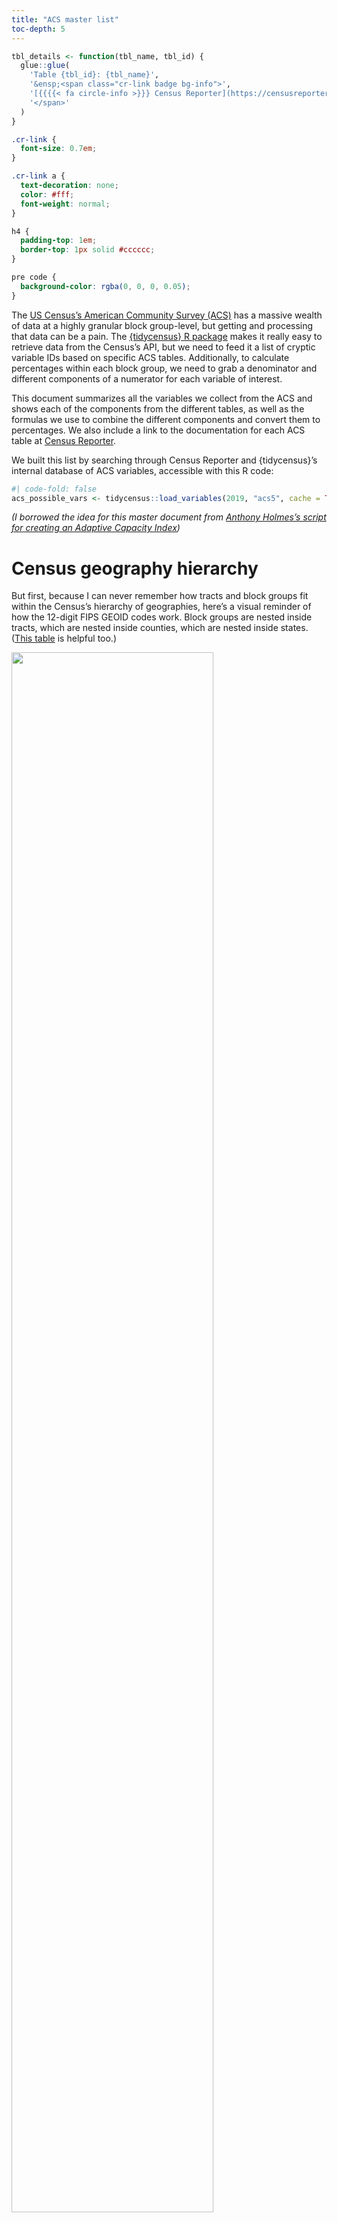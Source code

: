 ```yaml
---
title: "ACS master list"
toc-depth: 5
---
```


```r
tbl_details <- function(tbl_name, tbl_id) {
  glue::glue(
    'Table {tbl_id}: {tbl_name}',
    '&ensp;<span class="cr-link badge bg-info">',
    '[{{{{< fa circle-info >}}} Census Reporter](https://censusreporter.org/tables/{tbl_id}/)',
    '</span>'
  )
}
```

```css
.cr-link {
  font-size: 0.7em;
}

.cr-link a {
  text-decoration: none;
  color: #fff;
  font-weight: normal;
}

h4 {
  padding-top: 1em;
  border-top: 1px solid #cccccc;
}

pre code {
  background-color: rgba(0, 0, 0, 0.05);
}
```


The [US Census's American Community Survey (ACS)](https://www.census.gov/programs-surveys/acs) has a massive wealth of data at a highly granular block group-level, but getting and processing that data can be a pain. The [{tidycensus} R package](https://walker-data.com/tidycensus/) makes it really easy to retrieve data from the Census's API, but we need to feed it a list of cryptic variable IDs based on specific ACS tables. Additionally, to calculate percentages within each block group, we need to grab a denominator and different components of a numerator for each variable of interest. 

This document summarizes all the variables we collect from the ACS and shows each of the components from the different tables, as well as the formulas we use to combine the different components and convert them to percentages. We also include a link to the documentation for each ACS table at [Census Reporter](https://censusreporter.org/).

We built this list by searching through Census Reporter and {tidycensus}'s internal database of ACS variables, accessible with this R code:

```r
#| code-fold: false
acs_possible_vars <- tidycensus::load_variables(2019, "acs5", cache = TRUE)
```

::: {.small}
*(I borrowed the idea for this master document from [Anthony Holmes's script for creating an Adaptive Capacity Index](https://github.com/azh2/Social-Vulnerability-R))*
:::


# Census geography hierarchy

But first, because I can never remember how tracts and block groups fit within the Census's hierarchy of geographies, here's a visual reminder of how the 12-digit FIPS GEOID codes work. Block groups are nested inside tracts, which are nested inside counties, which are nested inside states. ([This table](https://www.census.gov/programs-surveys/geography/guidance/geo-identifiers.html) is helpful too.)

![](img/geoid-12.png){fig-align="center" width=80%}


# Data cleaning

The actual data collection and cleaning is coordinated with [{targets}](https://docs.ropensci.org/targets/), so none of the code runs in this document. For reference, though, here's the R code that processes everything.

All the variable names are stored in a CSV file at `data/manual-data/acs_vars.csv`. The data cleaning function uses the list of names from the CSV file to create the Census API call.

```r
#| code-summary: Show the first few rows of `acs_vars.csv`
readr::read_csv(here::here("data", "manual-data", "acs_vars.csv"),
                show_col_types = FALSE)
```

The actual data collection and processing happens in `R/funs_acs_data.R`:

```r
#| code-summary: Show the R code for accessing and cleaning the ACS data
```



# Block group-level variables

## Social variables

### Married population

{{< fa table >}} `r tbl_details("Sex by Marital Status", "B12001")`

{{< fa calculator >}} Formula: 

```
(B12001_004 + B12001_013) / B12001_001
```

{{< fa shapes >}} Components:

- `B12001_001`: Estimate!!Total
- `B12001_004`: Estimate!!Total:!!Male:!!Now married
- `B12001_013`: Estimate!!Total:!!Female:!!Now married


### Households with kids

{{< fa table >}} `r tbl_details("Households by Presence of People Under 18 Years by Household Type", "B11005")`

{{< fa calculator >}} Formula: 

```
B11005_002 / B11005_001
```

{{< fa shapes >}} Components:

- `B11005_001`: Estimate!!Total
- `B11005_002`: Estimate!!Total:!!Households with one or more people under 18 years


### High school education

{{< fa table >}} `r tbl_details("Educational Attainment", "B15003")`

{{< fa calculator >}} Formula: 

```
(B15003_017 + B15003_018 + B15003_019 + B15003_020 + B15003_021 + 
 B15003_022 + B15003_023 + B15003_024 + B15003_025) / B15003_001
```

{{< fa shapes >}} Components:

- `B15003_001`: Estimate!!Total 
- `B15003_017`: Estimate!!Total:!!Regular high school diploma 
- `B15003_018`: Estimate!!Total!!GED or alternative credential 
- `B15003_019`: Estimate!!Total!!Some college, less than 1 year 
- `B15003_020`: Estimate!!Total!!Some college, 1 or more years, no degree 
- `B15003_021`: Estimate!!Total!!Associate's degree 
- `B15003_022`: Estimate!!Total!!Bachelor's degree 
- `B15003_023`: Estimate!!Total!!Master's degree 
- `B15003_024`: Estimate!!Total!!Professional school degree 
- `B15003_025`: Estimate!!Total!!Doctorate degree


### Enrolled in higher education

{{< fa table >}} `r tbl_details("Sex by School Enrollment by Level of School by Type of School", "B14002")`

{{< fa calculator >}} Formula: 

```
(B14002_019 + B14002_022 + B14002_043 + B14002_046) / B14002_001
```

{{< fa shapes >}} Components:

- `B14002_001`: Estimate!!Total
- `B14002_002`: Estimate!!Total:!!Male
- `B14002_019`: Estimate!!Total:!!Male:!!Enrolled in school:!!Enrolled in college undergraduate years
- `B14002_022`: Estimate!!Total:!!Male:!!Enrolled in school:!!Enrolled in graduate or professional school
- `B14002_026`: Estimate!!Total:!!Female
- `B14002_043`: Estimate!!Total:!!Female:!!Enrolled in school:!!Enrolled in college undergraduate years
- `B14002_046`: Estimate!!Total:!!Female:!!Enrolled in school:!!Enrolled in graduate or professional school


### Veteran status

{{< fa table >}} `r tbl_details("Sex by Age by Veteran Status for the Civilian Population 18 Years and Over", "B21001")`

{{< fa calculator >}} Formula: 

```
B21001_002 / B21001_001
```

{{< fa shapes >}} Components:

- `B21001_001`: Estimate!!Total
- `B21001_002`: Estimate!!Total:!!Veteran


### Has computer with internet

{{< fa table >}} `r tbl_details("Presence of a Computer and Type of Internet Subscription in Household", "B28003")`

{{< fa calculator >}} Formula: 

```
B28003_004 / B28003_001
```

{{< fa shapes >}} Components:

- `B28003_001`: Estimate!!Total
- `B28003_004`: Estimate!!Total:!!Has a computer:!!With a broadband Internet subscription


## Economic variables

### Per capita income

{{< fa table >}} `r tbl_details("Per Capita Income", "B19301")`

{{< fa calculator >}} Formula: 

```
B19301_001
```

{{< fa shapes >}} Components:

- `B19301_001`: Estimate!!Per capita income in the past 12 months (in 2020 inflation-adjusted dollars)


### Employment status

{{< fa table >}} `r tbl_details("Employment Status", "B23025")`

{{< fa calculator >}} Formula: 

```
B23025_002 / B23025_001
```

{{< fa shapes >}} Components:

- `B23025_001`: Estimate!!Total
- `B23025_002`: Estimate!!Total:!!In labor force


### Commuting with public transportation

{{< fa table >}} `r tbl_details("Means of Transportation to Work", "C08301")`

{{< fa calculator >}} Formula: 

```
B08301_010 / B08301_001
```

{{< fa shapes >}} Components:

- `B08301_001`: Estimate!!Total
- `B08301_010`: Estimate!!Total:!!Public transportation (excluding taxicab)


### Working from home

{{< fa table >}} `r tbl_details("Means of Transportation to Work", "C08301")`

{{< fa calculator >}} Formula: 

```
B08301_021 / B08301_001
```

{{< fa shapes >}} Components:

- `B08301_001`: Estimate!!Total
- `B08301_021`: Estimate!!Total:!!Worked from home


### Working in construction

{{< fa table >}} `r tbl_details("Sex by Industry for the Civilian Population", "C24030")`

{{< fa calculator >}} Formula: 

```
(C24030_006 + C24030_033) / C24030_001
```

{{< fa shapes >}} Components:

- `C24030_001`: Estimate!!Total
- `C24030_006`: Estimate!!Total:!!Male:!!Construction
- `C24030_033`: Estimate!!Total:!!Female:!!Construction


### Working in manufacturing

{{< fa table >}} `r tbl_details("Sex by Industry for the Civilian Population", "C24030")`

{{< fa calculator >}} Formula: 

```
(C24030_007 + C24030_034) / C24030_001
```

{{< fa shapes >}} Components:

- `C24030_001`: Estimate!!Total
- `C24030_007`: Estimate!!Total:!!Male:!!Manufacturing
- `C24030_034`: Estimate!!Total:!!Female:!!Manufacturing


### Working in retail trade

{{< fa table >}} `r tbl_details("Sex by Industry for the Civilian Population", "C24030")`

{{< fa calculator >}} Formula: 

```
(C24030_009 + C24030_036) / C24030_001
```

{{< fa shapes >}} Components:

- `C24030_001`: Estimate!!Total
- `C24030_009`: Estimate!!Total:!!Male:!!Retail trade
- `C24030_036`: Estimate!!Total:!!Female:!!Retail trade


### Working in eduction, health care, and social assistance

{{< fa table >}} `r tbl_details("Sex by Industry for the Civilian Population", "C24030")`

{{< fa calculator >}} Formula: 

```
(C24030_021 + C24030_048) / C24030_001
```

{{< fa shapes >}} Components:

- `C24030_001`: Estimate!!Total
- `C24030_021`: Estimate!!Total:!!Male:!!Educational services, and health care and social assistance
- `C24030_048`: Estimate!!Total:!!Female:!!Educational services, and health care and social assistance


### Working in accommodation and food services

{{< fa table >}} `r tbl_details("Sex by Industry for the Civilian Population", "C24030")`

{{< fa calculator >}} Formula: 

```
(C24030_026 + C24030_053) / C24030_001
```

{{< fa shapes >}} Components:

- `C24030_001`: Estimate!!Total
- `C24030_026`: Estimate!!Total:!!Male:!!Arts, entertainment, and recreation, and accommodation and food services:!!Accommodation and food services
- `C24030_053`: Estimate!!Total:!!Female:!!Arts, entertainment, and recreation, and accommodation and food services:!!Accommodation and food services


### Working in high-COVID-risk industries

{{< fa table >}} `r tbl_details("Sex by Industry for the Civilian Population", "C24030")`

{{< fa calculator >}} Formula: 

```
(C24030_006 + C24030_033 + C24030_007 + C24030_034 + 
 C24030_009 + C24030_036 + C24030_021 + C24030_048 + 
 C24030_026 + C24030_053) / C24030_001
```

{{< fa shapes >}} Components:

- `C24030_001`: Estimate!!Total
- `C24030_006`: Estimate!!Total:!!Male:!!Construction
- `C24030_033`: Estimate!!Total:!!Female:!!Construction
- `C24030_007`: Estimate!!Total:!!Male:!!Manufacturing
- `C24030_034`: Estimate!!Total:!!Female:!!Manufacturing
- `C24030_009`: Estimate!!Total:!!Male:!!Retail trade
- `C24030_036`: Estimate!!Total:!!Female:!!Retail trade
- `C24030_021`: Estimate!!Total:!!Male:!!Educational services, and health care and social assistance
- `C24030_048`: Estimate!!Total:!!Female:!!Educational services, and health care and social assistance
- `C24030_026`: Estimate!!Total:!!Male:!!Arts, entertainment, and recreation, and accommodation and food services:!!Accommodation and food services
- `C24030_053`: Estimate!!Total:!!Female:!!Arts, entertainment, and recreation, and accommodation and food services:!!Accommodation and food services


### Uninsured

{{< fa table >}} `r tbl_details("Types of Health Insurance Coverage by Age", "B27010")`

{{< fa calculator >}} Formula: 

```
(B27010_017 + B27010_033 + B27010_050 + B27010_066) / B27010_001
```

{{< fa shapes >}} Components:

- `B27010_001`: Estimate!!Total
- `B27010_017`: Estimate!!Total:!!Under 19 years:!!No health insurance coverage
- `B27010_033`: Estimate!!Total:!!19 to 34 years:!!No health insurance coverage
- `B27010_050`: Estimate!!Total:!!35 to 64 years:!!No health insurance coverage
- `B27010_066`: Estimate!!Total:!!65 years and over:!!No health insurance coverage


### Population below poverty level

{{< fa table >}} `r tbl_details("Ratio of Income to Poverty Level", "C17002")`

{{< fa calculator >}} Formula: 

```
(C17002_002 + C17002_003) / C17002_001
```

{{< fa shapes >}} Components:

- `C17002_001`: Estimate!!Total - Ratio of Income to Poverty in the Last 12 Months 
- `C17002_002`: Estimate!!Total!!Under .50 
- `C17002_003`: Estimate!!Total!!.50 to .99


### Population below 200% of the poverty level

{{< fa table >}} `r tbl_details("Ratio of Income to Poverty Level", "C17002")`

{{< fa calculator >}} Formula: 

```
1 - (C17002_008 / C17002_001)
```

{{< fa shapes >}} Components:

- `C17002_001`: Estimate!!Total - Ratio of Income to Poverty in the Last 12 Months 
- `C17002_008`: Estimate!!Total:!!2.00 and over 


## Housing variables

### Rent higher than average

{{< fa table >}} `r tbl_details("Gross Rent as a Percentage of Household Income", "B25070")`

{{< fa calculator >}} Formula: 

```
(B25070_008 + B25070_009 + B25070_010) / B25070_001
```

{{< fa shapes >}} Components:

- `B25070_001`: Estimate!!Total
- `B25070_008`: Estimate!!Total:!!35.0 to 39.9 percent
- `B25070_009`: Estimate!!Total:!!40.0 to 49.9 percent
- `B25070_010`: Estimate!!Total:!!50.0 percent or more


## Demographic variables

### Total population

{{< fa table >}} `r tbl_details("Total Population", "B01003")`

{{< fa calculator >}} Formula: 

```
B01003_001
```

{{< fa shapes >}} Components:

- `B01003_001`: Estimate!!Total


### Female

{{< fa table >}} `r tbl_details("Sex by Age", "B01001")`

{{< fa calculator >}} Formula: 

```
B01001_026 / B01001_001
```

{{< fa shapes >}} Components:

- `B01001_001`: Estimate!!Total
- `B01001_026`: Estimate!!Total:!!Female


### Age 18–66

{{< fa table >}} `r tbl_details("Sex by Age", "B01001")`

{{< fa calculator >}} Formula: 

```
(B01001_007 + B01001_008 + B01001_009 + B01001_010 + B01001_011 + 
 B01001_012 + B01001_013 + B01001_014 + B01001_015 + B01001_016 + 
 B01001_017 + B01001_018 + B01001_019 + B01001_020 +
 B01001_031 + B01001_032 + B01001_033 + B01001_034 + B01001_035 + 
 B01001_036 + B01001_037 + B01001_038 + B01001_039 + B01001_040 + 
 B01001_041 + B01001_042 + B01001_043 + B01001_044) / B01001_001
```

{{< fa shapes >}} Components:

- `B01001_001`: Estimate!!Total
- `B01001_007`: Estimate!!Total:!!Male:!!18 and 19 years
- `B01001_008`: Estimate!!Total:!!Male:!!20 years
- `B01001_009`: Estimate!!Total:!!Male:!!21 years
- `B01001_010`: Estimate!!Total:!!Male:!!22 to 24 years
- `B01001_011`: Estimate!!Total:!!Male:!!25 to 29 years
- `B01001_012`: Estimate!!Total:!!Male:!!30 to 34 years
- `B01001_013`: Estimate!!Total:!!Male:!!35 to 39 years
- `B01001_014`: Estimate!!Total:!!Male:!!40 to 44 years
- `B01001_015`: Estimate!!Total:!!Male:!!45 to 49 years
- `B01001_016`: Estimate!!Total:!!Male:!!50 to 54 years
- `B01001_017`: Estimate!!Total:!!Male:!!55 to 59 years
- `B01001_018`: Estimate!!Total:!!Male:!!60 and 61 years
- `B01001_019`: Estimate!!Total:!!Male:!!62 to 64 years
- `B01001_020`: Estimate!!Total:!!Male:!!65 and 66 years
- `B01001_031`: Estimate!!Total:!!Female:!!18 and 19 years
- `B01001_032`: Estimate!!Total:!!Female:!!20 years
- `B01001_033`: Estimate!!Total:!!Female:!!21 years
- `B01001_034`: Estimate!!Total:!!Female:!!22 to 24 years
- `B01001_035`: Estimate!!Total:!!Female:!!25 to 29 years
- `B01001_036`: Estimate!!Total:!!Female:!!30 to 34 years
- `B01001_037`: Estimate!!Total:!!Female:!!35 to 39 years
- `B01001_038`: Estimate!!Total:!!Female:!!40 to 44 years
- `B01001_039`: Estimate!!Total:!!Female:!!45 to 49 years
- `B01001_040`: Estimate!!Total:!!Female:!!50 to 54 years
- `B01001_041`: Estimate!!Total:!!Female:!!55 to 59 years
- `B01001_042`: Estimate!!Total:!!Female:!!60 and 61 years
- `B01001_043`: Estimate!!Total:!!Female:!!62 to 64 years
- `B01001_044`: Estimate!!Total:!!Female:!!65 and 66 years


### Non-white

{{< fa table >}} `r tbl_details("Hispanic or Latino Origin by Race", "B03002")`

The Census Bureau [suggests using Table B03002](https://censusreporter.org/topics/race-hispanic/) if you want to treat "Hispanic" as a "race-like" category ([see this too](https://github.com/azh2/Social-Vulnerability-R#percent-minority)).

{{< fa calculator >}} Formula: 

```
1 - (B03002_003 / B03002_001)
```

{{< fa shapes >}} Components:

- `B03002_001`: Estimate!!Total
- `B03002_003`: Estimate!!Total:!!Not Hispanic or Latino:!!White alone


# Tract-level variables

## Economic variables

### Households receiving food stamps/SNAP

{{< fa table >}} `r tbl_details("Receipt of Food Stamps/SNAP by Poverty Status for Households", "B22003")`

{{< fa calculator >}} Formula: 

```
B22003_002 / B22003_001
```

{{< fa shapes >}} Components:

- `B22003_001`: Estimate!!Total
- `B22003_002`: Estimate!!Total:!!Household received Food Stamps/SNAP in the past 12 months


## Housing variables

### No vehicle available

{{< fa table >}} `r tbl_details("", "")`

{{< fa calculator >}} Formula: 

```
B08014_002 / B08014_001
```

{{< fa shapes >}} Components:

- `B08014_001`: Estimate!!Total
- `B08014_002`: Estimate!!Total:!!No vehicle available

